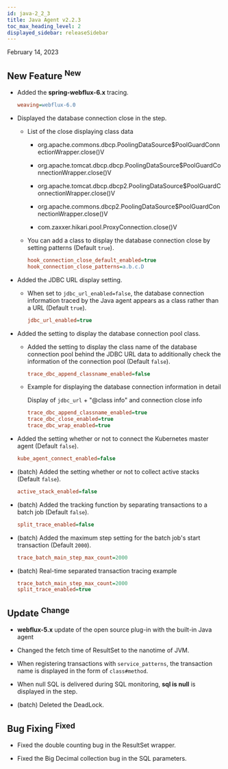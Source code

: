 ```yaml
---
id: java-2_2_3
title: Java Agent v2.2.3
toc_max_heading_level: 2
displayed_sidebar: releaseSidebar
---
```


February 14, 2023

## New Feature <sup><Status>New</Status></sup>

- Added the **spring-webflux-6.x** tracing.

  ```ini title='whatap.conf'
  weaving=webflux-6.0
  ```

- Displayed the database connection close in the step.

  - List of the close displaying class data

    - org.apache.commons.dbcp.PoolingDataSource$PoolGuardConnectionWrapper.close()V

    - org.apache.tomcat.dbcp.dbcp.PoolingDataSource$PoolGuardConnectionWrapper.close()V

    - org.apache.tomcat.dbcp.dbcp2.PoolingDataSource$PoolGuardConnectionWrapper.close()V

    - org.apache.commons.dbcp2.PoolingDataSource$PoolGuardConnectionWrapper.close()V

    - com.zaxxer.hikari.pool.ProxyConnection.close()V

  - You can add a class to display the database connection close by setting patterns (Default `true`).

    ```ini title='whatap.conf'
    hook_connection_close_default_enabled=true
    hook_connection_close_patterns=a.b.c.D
    ```

- Added the JDBC URL display setting.

  - When set to `jdbc_url_enabled=false`, the database connection information traced by the Java agent appears as a class rather than a URL (Default `true`).

    ```ini title='whatap.conf'
    jdbc_url_enabled=true
    ```

- Added the setting to display the database connection pool class.

  - Added the setting to display the class name of the database connection pool behind the JDBC URL data to additionally check the information of the connection pool (Default `false`).

    ```ini title='whatap.conf'
    trace_dbc_append_classname_enabled=false
    ```

  - Example for displaying the database connection information in detail

    Display of `jdbc_url` + "@class info" and connection close info

    ```ini title='whatap.conf'
    trace_dbc_append_classname_enabled=true
    trace_dbc_close_enabled=true
    trace_dbc_wrap_enabled=true
    ```

- Added the setting whether or not to connect the Kubernetes master agent (Default `false`).

  ```ini title='whatap.conf'
  kube_agent_connect_enabled=false
  ```

- (batch) Added the setting whether or not to collect active stacks (Default `false`).

  ```ini title='whatap.conf'
  active_stack_enabled=false
  ```

- (batch) Added the tracking function by separating transactions to a batch job (Default `false`).

  ```ini title='whatap.conf'
  split_trace_enabled=false
  ```

- (batch) Added the maximum step setting for the batch job's start transaction (Default `2000`).

  ```ini title='whatap.conf'
  trace_batch_main_step_max_count=2000
  ```

- (batch) Real-time separated transaction tracing example
  ```ini title='whatap.conf'
  trace_batch_main_step_max_count=2000
  split_trace_enabled=true
  ```

## Update <sup><Status>Change</Status></sup>

- **webflux-5.x** update of the open source plug-in with the built-in Java agent

- Changed the fetch time of ResultSet to the nanotime of JVM.

- When registering transactions with `service_patterns`, the transaction name is displayed in the form of `class#method`.

- When null SQL is delivered during SQL monitoring, **sql is null** is displayed in the step.

- (batch) Deleted the DeadLock.

## Bug Fixing <sup><Status>Fixed</Status></sup>

- Fixed the double counting bug in the ResultSet wrapper.

- Fixed the Big Decimal collection bug in the SQL parameters.
